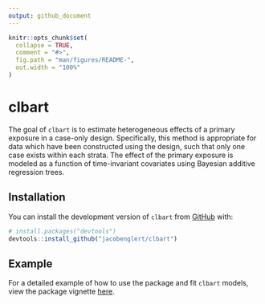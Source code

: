 ```yaml
---
output: github_document
---
```


<!-- README.md is generated from README.Rmd. Please edit that file -->

```r
knitr::opts_chunk$set(
  collapse = TRUE,
  comment = "#>",
  fig.path = "man/figures/README-",
  out.width = "100%"
)
```

# clbart

The goal of `clbart` is to estimate heterogeneous effects of a primary exposure in a case-only design. Specifically, this method is appropriate for data which have been constructed using the \emph{case-crossover} design, such that only one case exists within each strata. The effect of the primary exposure is modeled as a function of time-invariant covariates using Bayesian additive regression trees.

## Installation

You can install the development version of `clbart` from [GitHub](https://github.com/) with:

``` r
# install.packages("devtools")
devtools::install_github("jacobenglert/clbart")
```

## Example
For a detailed example of how to use the package and fit `clbart` models, view the package vignette [here](https://github.com/jacobenglert/clbart/vignettes/clbart.pdf).
